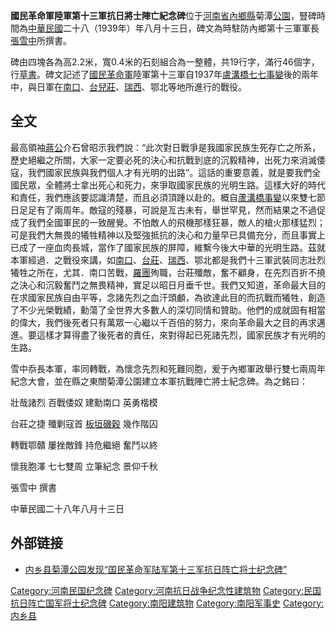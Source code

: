 '''國民革命軍陸軍第十三軍抗日將士陣亡紀念碑'''位于[[河南省|河南省]][[內鄉縣|內鄉縣]]菊潭[[公園|公園]]，豎碑時間為[[中華民國|中華民國]]二十八（1939年）年八月十三日，碑文為時駐防內鄉第十三軍軍長[[張雪中|張雪中]]所撰書。

碑由四塊各為高2.2米，寬0.4米的石刻組合為一整體，共19行字，滿行46個字，行[[草書|草書]]。碑文記述了[[國民革命軍|國民革命軍]]陸軍第十三軍自1937年[[盧溝橋|盧溝橋]][[七七事变|七七事變]]後的兩年中，與日軍在[[南口战役|南口]]、[[台儿庄战役|台兒莊]]、[[瑞西|瑞西]]、鄂北等地所進行的戰役。

==全文==

最高領袖[[蔣中正|蔣公]]介石曾昭示我們說：“此次對日戰爭是我國家民族生死存亡之所系，歷史絕繼之所關，大家一定要必死的決心和抗戰到底的沉毅精神，出死力來消滅倭寇，我們國家民族與我們個人才有光明的出路”。這話的重要意義，就是要我們全國民眾，全體將士拿出死心和死力，來爭取國家民族的光明生路。這樣大好的時代和責任，我們應該要認識清楚，而且必須頂踵以赴的。概自[[七七事变|蘆溝橋事變]]以來雙七節日足足有了兩周年。敵寇的殘暴，可說是亙古未有，舉世罕見，然而結果之不過促成了我們全國軍民的一致醒覺。不怕敵人的飛機那樣狂暴，敵人的槍火那樣猛烈；可是我們大無畏的犧牲精神以及堅強抵抗的決心和力量早已具備充分，而且事實上已成了一座血肉長城，當作了國家民族的屏障，維繫今後大中華的光明生路。茲就本軍經過．之戰役來講，如[[南口战役|南口]]、[[台兒莊|台莊]]、[[瑞西|瑞西]]、鄂北都是我們十三軍武裝同志壯烈犧牲之所在，尤其．南口苦戰，[[羅芳珪|羅團]]殉職，台莊殲敵，奮不顧身，在先烈百折不撓之決心和沉毅奮鬥之無畏精神，實足以昭日月垂千世。我們又知道，革命最大目的在求國家民族自由平等，念諸先烈之血汗頭顱，為欲達此目的而抗戰而犧牲，創造了不少光榮戰績，勳蕩了全世界大多數人的深切同情和贊助。他們的成就固有相當的偉大，我們後死者只有萬眾一心繼以千百倍的努力，來向革命最大之目的再求邁進。要這樣才算得盡了後死者的責任，來對得起已死諸先烈，國家民族才有光明的生路。

雪中忝長本軍，率同轉戰，為懷念先烈和死難同胞，爰于內鄉軍政舉行雙七兩周年紀念大會，並在縣之東關菊潭公園建立本軍抗戰陣亡將士紀念碑。為之銘曰：

壯哉諸烈    百戰倭奴    建勳南口   英勇楷模

台莊之捷    殲剿寇首    [[板垣征四郎|板垣]][[磯谷廉介|磯穀]]   幾作階囚

轉戰鄂贛    屢挫敵鋒    持危繼絕   奮鬥以終

懷我胞澤    七七雙周    立筆紀念   景仰千秋

張雪中       撰書

中華民國二十八年八月十三日

== 外部链接 ==
*[http://neixiang.01ny.cn/news/newsphoto/2005-09-06/117.shtml 内乡县菊潭公园发现“国民革命军陆军第十三军抗日阵亡将士纪念碑”]{{Wayback|url=http://neixiang.01ny.cn/news/newsphoto/2005-09-06/117.shtml |date=20160304132051 }}

[[Category:河南民国纪念碑|Category:河南民国纪念碑]]
[[Category:河南抗日战争纪念性建筑物|Category:河南抗日战争纪念性建筑物]]
[[Category:民国抗日阵亡国军将士纪念碑|Category:民国抗日阵亡国军将士纪念碑]]
[[Category:南阳建筑物|Category:南阳建筑物]]
[[Category:南阳军事史|Category:南阳军事史]]
[[Category:内乡县|Category:内乡县]]